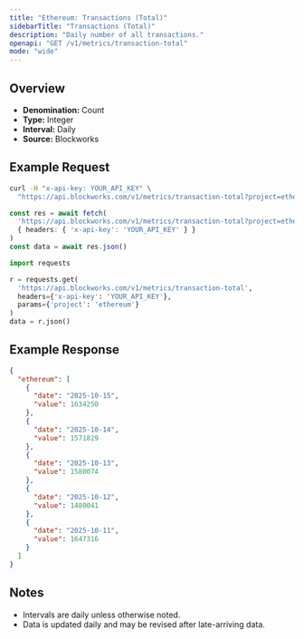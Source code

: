 ```yaml
---
title: "Ethereum: Transactions (Total)"
sidebarTitle: "Transactions (Total)"
description: "Daily number of all transactions."
openapi: "GET /v1/metrics/transaction-total"
mode: "wide"
---
```


## Overview

- **Denomination:** Count
- **Type:** Integer
- **Interval:** Daily
- **Source:** Blockworks

## Example Request

<CodeGroup>

```bash cURL
curl -H "x-api-key: YOUR_API_KEY" \
  "https://api.blockworks.com/v1/metrics/transaction-total?project=ethereum"
```

```typescript TypeScript
const res = await fetch(
  'https://api.blockworks.com/v1/metrics/transaction-total?project=ethereum',
  { headers: { 'x-api-key': 'YOUR_API_KEY' } }
)
const data = await res.json()
```

```python Python
import requests

r = requests.get(
  'https://api.blockworks.com/v1/metrics/transaction-total',
  headers={'x-api-key': 'YOUR_API_KEY'},
  params={'project': 'ethereum'}
)
data = r.json()
```

</CodeGroup>

## Example Response

```json
{
  "ethereum": [
    {
      "date": "2025-10-15",
      "value": 1634250
    },
    {
      "date": "2025-10-14",
      "value": 1571829
    },
    {
      "date": "2025-10-13",
      "value": 1580074
    },
    {
      "date": "2025-10-12",
      "value": 1480041
    },
    {
      "date": "2025-10-11",
      "value": 1647316
    }
  ]
}
```

## Notes
- Intervals are daily unless otherwise noted.
- Data is updated daily and may be revised after late-arriving data.